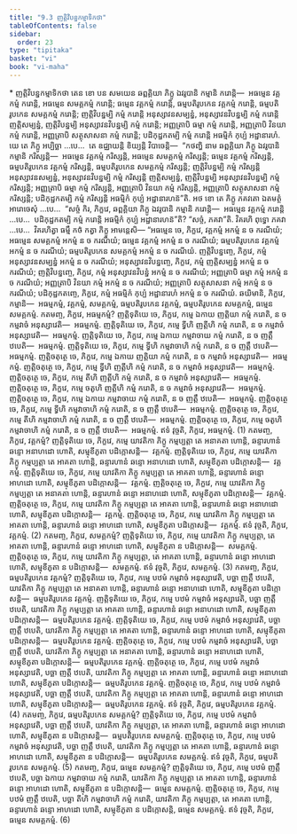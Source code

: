 ```yaml
---
title: "9.3 ញត្តិវិបន្នកម្មាទិកថា"
tableOfContents: false
sidebar:
  order: 23
type: "tipitaka"
basket: "vi"
book: "vi-maha"
---
```



<DynamicBreadcrumb />

<Paragraph type="center" book="vi-maha">
* ញត្តិវិបន្នកម្មាទិកថា
</Paragraph>

<Division number="385" book="vi-maha">

<Paragraph number="1786" book="vi-maha">
តេន ខោ បន សមយេន ឆព្ពគ្គិយា ភិក្ខូ ឯវរូបានិ កម្មានិ ករោន្តិ—  អធម្មេន វគ្គកម្មំ ករោន្តិ, អធម្មេន សមគ្គកម្មំ ករោន្តិ; ធម្មេន វគ្គកម្មំ ករោន្តិ, ធម្មបតិរូបកេន វគ្គកម្មំ ករោន្តិ, ធម្មបតិរូបកេន សមគ្គកម្មំ ករោន្តិ; ញត្តិវិបន្នម្បិ កម្មំ ករោន្តិ អនុស្សាវនសម្បន្នំ, អនុស្សាវនវិបន្នម្បិ កម្មំ ករោន្តិ ញត្តិសម្បន្នំ, ញត្តិវិបន្នម្បិ អនុស្សាវនវិបន្នម្បិ កម្មំ ករោន្តិ; អញ្ញត្រាបិ ធម្មា កម្មំ ករោន្តិ, អញ្ញត្រាបិ វិនយា កម្មំ ករោន្តិ, អញ្ញត្រាបិ សត្ថុសាសនា កម្មំ ករោន្តិ; បដិកុដ្ឋកតម្បិ កម្មំ ករោន្តិ អធម្មិកំ កុប្បំ អដ្ឋានារហំ.
</Paragraph>

<Paragraph number="1787" book="vi-maha">
យេ តេ ភិក្ខូ អប្បិច្ឆា …បេ…  តេ ឧជ្ឈាយន្តិ ខិយ្យន្តិ វិបាចេន្តិ—  “កថញ្ហិ នាម ឆព្ពគ្គិយា ភិក្ខូ ឯវរូបានិ កម្មានិ ករិស្សន្តិ—  អធម្មេន វគ្គកម្មំ ករិស្សន្តិ, អធម្មេន សមគ្គកម្មំ ករិស្សន្តិ; ធម្មេន វគ្គកម្មំ ករិស្សន្តិ, ធម្មបតិរូបកេន វគ្គកម្មំ ករិស្សន្តិ, ធម្មបតិរូបកេន សមគ្គកម្មំ ករិស្សន្តិ; ញត្តិវិបន្នម្បិ កម្មំ ករិស្សន្តិ អនុស្សាវនសម្បន្នំ, អនុស្សាវនវិបន្នម្បិ កម្មំ ករិស្សន្តិ ញត្តិសម្បន្នំ, ញត្តិវិបន្នម្បិ អនុស្សាវនវិបន្នម្បិ កម្មំ ករិស្សន្តិ; អញ្ញត្រាបិ ធម្មា កម្មំ ករិស្សន្តិ, អញ្ញត្រាបិ វិនយា កម្មំ ករិស្សន្តិ, អញ្ញត្រាបិ សត្ថុសាសនា កម្មំ ករិស្សន្តិ; បដិកុដ្ឋកតម្បិ កម្មំ ករិស្សន្តិ អធម្មិកំ កុប្បំ អដ្ឋានារហន៑”តិ.
</Paragraph>

<Paragraph number="1788" book="vi-maha">
អថ ខោ តេ ភិក្ខូ ភគវតោ ឯតមត្ថំ អារោចេសុំ …បេ…  “សច្ចំ កិរ, ភិក្ខវេ, ឆព្ពគ្គិយា ភិក្ខូ ឯវរូបានិ កម្មានិ ករោន្តិ—  អធម្មេន វគ្គកម្មំ ករោន្តិ …បេ…  បដិកុដ្ឋកតម្បិ កម្មំ ករោន្តិ អធម្មិកំ កុប្បំ អដ្ឋានារហន៑”តិ? “សច្ចំ, ភគវា”តិ. វិគរហិ ពុទ្ធោ ភគវា …បេ…  វិគរហិត្វា ធម្មឹ កថំ កត្វា ភិក្ខូ អាមន្តេសិ—
</Paragraph>

</Division>
<Division number="386" book="vi-maha">

<Paragraph number="1789" book="vi-maha">
“អធម្មេន ចេ, ភិក្ខវេ, វគ្គកម្មំ អកម្មំ ន ច ករណីយំ; អធម្មេន សមគ្គកម្មំ អកម្មំ ន ច ករណីយំ; ធម្មេន វគ្គកម្មំ អកម្មំ ន ច ករណីយំ; ធម្មបតិរូបកេន វគ្គកម្មំ អកម្មំ ន ច ករណីយំ; ធម្មបតិរូបកេន សមគ្គកម្មំ អកម្មំ ន ច ករណីយំ. ញត្តិវិបន្នញ្ចេ, ភិក្ខវេ, កម្មំ អនុស្សាវនសម្បន្នំ អកម្មំ ន ច ករណីយំ; អនុស្សាវនវិបន្នញ្ចេ, ភិក្ខវេ, កម្មំ ញត្តិសម្បន្នំ អកម្មំ ន ច ករណីយំ; ញត្តិវិបន្នញ្ចេ, ភិក្ខវេ, កម្មំ អនុស្សាវនវិបន្នំ អកម្មំ ន ច ករណីយំ; អញ្ញត្រាបិ ធម្មា កម្មំ អកម្មំ ន ច ករណីយំ; អញ្ញត្រាបិ វិនយា កម្មំ អកម្មំ ន ច ករណីយំ; អញ្ញត្រាបិ សត្ថុសាសនា កម្មំ អកម្មំ ន ច ករណីយំ; បដិកុដ្ឋកតញ្ចេ, ភិក្ខវេ, កម្មំ អធម្មិកំ កុប្បំ អដ្ឋានារហំ អកម្មំ ន ច ករណីយំ.
</Paragraph>

</Division>
<Division number="387" book="vi-maha">

<Paragraph number="1790" book="vi-maha">
ឆយិមានិ, ភិក្ខវេ, កម្មានិ—  អធម្មកម្មំ, វគ្គកម្មំ, សមគ្គកម្មំ, ធម្មបតិរូបកេន វគ្គកម្មំ, ធម្មបតិរូបកេន សមគ្គកម្មំ, ធម្មេន សមគ្គកម្មំ.
</Paragraph>

<Paragraph number="1791" book="vi-maha">
កតមញ្ច, ភិក្ខវេ, អធម្មកម្មំ? ញត្តិទុតិយេ ចេ, ភិក្ខវេ, កម្មេ ឯកាយ ញត្តិយា កម្មំ ករោតិ, ន ច កម្មវាចំ អនុស្សាវេតិ—  អធម្មកម្មំ. ញត្តិទុតិយេ ចេ, ភិក្ខវេ, កម្មេ ទ្វីហិ ញត្តីហិ កម្មំ ករោតិ, ន ច កម្មវាចំ អនុស្សាវេតិ—  អធម្មកម្មំ. ញត្តិទុតិយេ ចេ, ភិក្ខវេ, កម្មេ ឯកាយ កម្មវាចាយ កម្មំ ករោតិ, ន ច ញត្តឹ ឋបេតិ—  អធម្មកម្មំ. ញត្តិទុតិយេ ចេ, ភិក្ខវេ, កម្មេ ទ្វីហិ កម្មវាចាហិ កម្មំ ករោតិ, ន ច ញត្តឹ ឋបេតិ—  អធម្មកម្មំ. ញត្តិចតុត្ថេ ចេ, ភិក្ខវេ, កម្មេ ឯកាយ ញត្តិយា កម្មំ ករោតិ, ន ច កម្មវាចំ អនុស្សាវេតិ—  អធម្មកម្មំ. ញត្តិចតុត្ថេ ចេ, ភិក្ខវេ, កម្មេ ទ្វីហិ ញត្តីហិ កម្មំ ករោតិ, ន ច កម្មវាចំ អនុស្សាវេតិ—  អធម្មកម្មំ. ញត្តិចតុត្ថេ ចេ, ភិក្ខវេ, កម្មេ តីហិ ញត្តីហិ កម្មំ ករោតិ, ន ច កម្មវាចំ អនុស្សាវេតិ—  អធម្មកម្មំ. ញត្តិចតុត្ថេ ចេ, ភិក្ខវេ, កម្មេ ចតូហិ ញត្តីហិ កម្មំ ករោតិ, ន ច កម្មវាចំ អនុស្សាវេតិ—  អធម្មកម្មំ. ញត្តិចតុត្ថេ ចេ, ភិក្ខវេ, កម្មេ ឯកាយ កម្មវាចាយ កម្មំ ករោតិ, ន ច ញត្តឹ ឋបេតិ—  អធម្មកម្មំ. ញត្តិចតុត្ថេ ចេ, ភិក្ខវេ, កម្មេ ទ្វីហិ កម្មវាចាហិ កម្មំ ករោតិ, ន ច ញត្តឹ ឋបេតិ—  អធម្មកម្មំ. ញត្តិចតុត្ថេ ចេ, ភិក្ខវេ, កម្មេ តីហិ កម្មវាចាហិ កម្មំ ករោតិ, ន ច ញត្តឹ ឋបេតិ—  អធម្មកម្មំ. ញត្តិចតុត្ថេ ចេ, ភិក្ខវេ, កម្មេ ចតូហិ កម្មវាចាហិ កម្មំ ករោតិ, ន ច ញត្តឹ ឋបេតិ—  អធម្មកម្មំ. ឥទំ វុច្ចតិ, ភិក្ខវេ, អធម្មកម្មំ. (1)
</Paragraph>

<Paragraph number="1792" book="vi-maha">
កតមញ្ច, ភិក្ខវេ, វគ្គកម្មំ? ញត្តិទុតិយេ ចេ, ភិក្ខវេ, កម្មេ យាវតិកា ភិក្ខូ កម្មប្បត្តា តេ អនាគតា ហោន្តិ, ឆន្ទារហានំ ឆន្ទោ អនាហដោ ហោតិ, សម្មុខីភូតា បដិក្កោសន្តិ—  វគ្គកម្មំ. ញត្តិទុតិយេ ចេ, ភិក្ខវេ, កម្មេ យាវតិកា ភិក្ខូ កម្មប្បត្តា តេ អាគតា ហោន្តិ, ឆន្ទារហានំ ឆន្ទោ អនាហដោ ហោតិ, សម្មុខីភូតា បដិក្កោសន្តិ—  វគ្គកម្មំ. ញត្តិទុតិយេ ចេ, ភិក្ខវេ, កម្មេ យាវតិកា ភិក្ខូ កម្មប្បត្តា តេ អាគតា ហោន្តិ, ឆន្ទារហានំ ឆន្ទោ អាហដោ ហោតិ, សម្មុខីភូតា បដិក្កោសន្តិ—  វគ្គកម្មំ. ញត្តិចតុត្ថេ ចេ, ភិក្ខវេ, កម្មេ យាវតិកា ភិក្ខូ កម្មប្បត្តា តេ អនាគតា ហោន្តិ, ឆន្ទារហានំ ឆន្ទោ អនាហដោ ហោតិ, សម្មុខីភូតា បដិក្កោសន្តិ—  វគ្គកម្មំ. ញត្តិចតុត្ថេ ចេ, ភិក្ខវេ, កម្មេ យាវតិកា ភិក្ខូ កម្មប្បត្តា តេ អាគតា ហោន្តិ, ឆន្ទារហានំ ឆន្ទោ អនាហដោ ហោតិ, សម្មុខីភូតា បដិក្កោសន្តិ—  វគ្គកម្មំ. ញត្តិចតុត្ថេ ចេ, ភិក្ខវេ, កម្មេ យាវតិកា ភិក្ខូ កម្មប្បត្តា តេ អាគតា ហោន្តិ, ឆន្ទារហានំ ឆន្ទោ អាហដោ ហោតិ, សម្មុខីភូតា បដិក្កោសន្តិ—  វគ្គកម្មំ. ឥទំ វុច្ចតិ, ភិក្ខវេ, វគ្គកម្មំ. (2)
</Paragraph>

<Paragraph number="1793" book="vi-maha">
កតមញ្ច, ភិក្ខវេ, សមគ្គកម្មំ? ញត្តិទុតិយេ ចេ, ភិក្ខវេ, កម្មេ យាវតិកា ភិក្ខូ កម្មប្បត្តា, តេ អាគតា ហោន្តិ, ឆន្ទារហានំ ឆន្ទោ អាហដោ ហោតិ, សម្មុខីភូតា ន បដិក្កោសន្តិ—  សមគ្គកម្មំ. ញត្តិចតុត្ថេ ចេ, ភិក្ខវេ, កម្មេ យាវតិកា ភិក្ខូ កម្មប្បត្តា, តេ អាគតា ហោន្តិ, ឆន្ទារហានំ ឆន្ទោ អាហដោ ហោតិ, សម្មុខីភូតា ន បដិក្កោសន្តិ—  សមគ្គកម្មំ. ឥទំ វុច្ចតិ, ភិក្ខវេ, សមគ្គកម្មំ. (3)
</Paragraph>

<Paragraph number="1794" book="vi-maha">
កតមញ្ច, ភិក្ខវេ, ធម្មបតិរូបកេន វគ្គកម្មំ? ញត្តិទុតិយេ ចេ, ភិក្ខវេ, កម្មេ បឋមំ កម្មវាចំ អនុស្សាវេតិ, បច្ឆា ញត្តឹ ឋបេតិ, យាវតិកា ភិក្ខូ កម្មប្បត្តា តេ អនាគតា ហោន្តិ, ឆន្ទារហានំ ឆន្ទោ អនាហដោ ហោតិ, សម្មុខីភូតា បដិក្កោសន្តិ—  ធម្មបតិរូបកេន វគ្គកម្មំ. ញត្តិទុតិយេ ចេ, ភិក្ខវេ, កម្មេ បឋមំ កម្មវាចំ អនុស្សាវេតិ, បច្ឆា ញត្តឹ ឋបេតិ, យាវតិកា ភិក្ខូ កម្មប្បត្តា តេ អាគតា ហោន្តិ, ឆន្ទារហានំ ឆន្ទោ អនាហដោ ហោតិ, សម្មុខីភូតា បដិក្កោសន្តិ—  ធម្មបតិរូបកេន វគ្គកម្មំ. ញត្តិទុតិយេ ចេ, ភិក្ខវេ, កម្មេ បឋមំ កម្មវាចំ អនុស្សាវេតិ, បច្ឆា ញត្តឹ ឋបេតិ, យាវតិកា ភិក្ខូ កម្មប្បត្តា តេ អាគតា ហោន្តិ, ឆន្ទារហានំ ឆន្ទោ អាហដោ ហោតិ, សម្មុខីភូតា បដិក្កោសន្តិ—  ធម្មបតិរូបកេន វគ្គកម្មំ. ញត្តិចតុត្ថេ ចេ, ភិក្ខវេ, កម្មេ បឋមំ កម្មវាចំ អនុស្សាវេតិ, បច្ឆា ញត្តឹ ឋបេតិ, យាវតិកា ភិក្ខូ កម្មប្បត្តា តេ អនាគតា ហោន្តិ, ឆន្ទារហានំ ឆន្ទោ អនាហដោ ហោតិ, សម្មុខីភូតា បដិក្កោសន្តិ—  ធម្មបតិរូបកេន វគ្គកម្មំ. ញត្តិចតុត្ថេ ចេ, ភិក្ខវេ, កម្មេ បឋមំ កម្មវាចំ អនុស្សាវេតិ, បច្ឆា ញត្តឹ ឋបេតិ, យាវតិកា ភិក្ខូ កម្មប្បត្តា តេ អាគតា ហោន្តិ, ឆន្ទារហានំ ឆន្ទោ អនាហដោ ហោតិ, សម្មុខីភូតា បដិក្កោសន្តិ—  ធម្មបតិរូបកេន វគ្គកម្មំ. ញត្តិចតុត្ថេ ចេ, ភិក្ខវេ, កម្មេ បឋមំ កម្មវាចំ អនុស្សាវេតិ, បច្ឆា ញត្តឹ ឋបេតិ, យាវតិកា ភិក្ខូ កម្មប្បត្តា តេ អាគតា ហោន្តិ, ឆន្ទារហានំ ឆន្ទោ អាហដោ ហោតិ, សម្មុខីភូតា បដិក្កោសន្តិ—  ធម្មបតិរូបកេន វគ្គកម្មំ. ឥទំ វុច្ចតិ, ភិក្ខវេ, ធម្មបតិរូបកេន វគ្គកម្មំ. (4)
</Paragraph>

<Paragraph number="1795" book="vi-maha">
កតមញ្ច, ភិក្ខវេ, ធម្មបតិរូបកេន សមគ្គកម្មំ? ញត្តិទុតិយេ ចេ, ភិក្ខវេ, កម្មេ បឋមំ កម្មវាចំ អនុស្សាវេតិ, បច្ឆា ញត្តឹ ឋបេតិ, យាវតិកា ភិក្ខូ កម្មប្បត្តា, តេ អាគតា ហោន្តិ, ឆន្ទារហានំ ឆន្ទោ អាហដោ ហោតិ, សម្មុខីភូតា ន បដិក្កោសន្តិ—  ធម្មបតិរូបកេន សមគ្គកម្មំ. ញត្តិចតុត្ថេ ចេ, ភិក្ខវេ, កម្មេ បឋមំ កម្មវាចំ អនុស្សាវេតិ, បច្ឆា ញត្តឹ ឋបេតិ, យាវតិកា ភិក្ខូ កម្មប្បត្តា តេ អាគតា ហោន្តិ, ឆន្ទារហានំ ឆន្ទោ អាហដោ ហោតិ, សម្មុខីភូតា ន បដិក្កោសន្តិ—  ធម្មបតិរូបកេន សមគ្គកម្មំ. ឥទំ វុច្ចតិ, ភិក្ខវេ, ធម្មបតិរូបកេន សមគ្គកម្មំ. (5)
</Paragraph>

<Paragraph number="1796" book="vi-maha">
កតមញ្ច, ភិក្ខវេ, ធម្មេន សមគ្គកម្មំ? ញត្តិទុតិយេ ចេ, ភិក្ខវេ, កម្មេ បឋមំ ញត្តឹ ឋបេតិ, បច្ឆា ឯកាយ កម្មវាចាយ កម្មំ ករោតិ, យាវតិកា ភិក្ខូ កម្មប្បត្តា តេ អាគតា ហោន្តិ, ឆន្ទារហានំ ឆន្ទោ អាហដោ ហោតិ, សម្មុខីភូតា ន បដិក្កោសន្តិ—  ធម្មេន សមគ្គកម្មំ. ញត្តិចតុត្ថេ ចេ, ភិក្ខវេ, កម្មេ បឋមំ ញត្តឹ ឋបេតិ, បច្ឆា តីហិ កម្មវាចាហិ កម្មំ ករោតិ, យាវតិកា ភិក្ខូ កម្មប្បត្តា, តេ អាគតា ហោន្តិ, ឆន្ទារហានំ ឆន្ទោ អាហដោ ហោតិ, សម្មុខីភូតា ន បដិក្កោសន្តិ, ធម្មេន សមគ្គកម្មំ. ឥទំ វុច្ចតិ, ភិក្ខវេ, ធម្មេន សមគ្គកម្មំ. (6)
</Paragraph>
</Division>